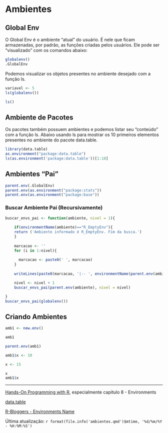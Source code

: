 # Ambientes

## Global Env

O Global Env é o ambiente "atual" do usuário. É nele que ficam armazenadas, por padrão, as funções criadas pelos usuários. Ele pode ser "visualizado" com os comandos abaixo:

```r
globalenv()
.GlobalEnv
```

Podemos visualizar os objetos presentes no ambiente desejado com a função ls.

```r

variavel <- 5
ls(globalenv())

ls()

```

## Ambiente de Pacotes

Os pacotes também possuem ambientes e podemos listar seu "conteúdo" com a função ls. Abaixo usando ls para mostrar os 10 primeiros elementos presentes no ambiente do pacote data.table.

```r
library(data.table)
as.environment("package:data.table")
ls(as.environment('package:data.table'))[1:10]

```

## Ambientes "Pai"


```r
parent.env(.GlobalEnv)
parent.env(as.environment("package:stats"))
parent.env(as.environment("package:base"))

```

### Buscar Ambiente Pai (Recursivamente)

```r

buscar_envs_pai <- function(ambiente, nivel = 1){
 
    if(environmentName(ambiente)=="R_EmptyEnv"){
    return ('Ambiente informado é R_EmptyEnv. Fim da busca.')
    }
    
    marcacao <- ''
    for (i in 1:nivel){
      
      marcacao <- paste0(' ', marcacao)
    }
    
    writeLines(paste0(marcacao, '|-- ', environmentName(parent.env(ambiente))))

    nivel <- nivel + 1
    buscar_envs_pai(parent.env(ambiente), nivel = nivel)

}
buscar_envs_pai(globalenv())


```

## Criando Ambientes

```r
amb1 <- new.env()

amb1

parent.env(amb1)

amb1$x <- 10

x <- 15

x
amb1$x

```

---------------------
[Hands-On Programming with R](https://rstudio-education.github.io/hopr/), especialmente capítulo 8 - Environments

[data.table](https://rdatatable.gitlab.io/data.table/)

[R-Bloggers - Environments Name](https://www.r-bloggers.com/2019/05/getting-an-environments-name-in-r-the-envnames-package/)

Última atualização: `r format(file.info('ambientes.qmd')$mtime, '%d/%m/%Y - %H:%M:%S')`
